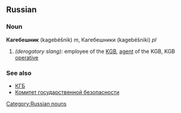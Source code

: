 ==Russian==
[[Category:Russian nouns]]
===Noun===
'''Кагебешник''' (kagebéšnik) ''m'', Кагебешники (kagebéšniki) ''pl''

#''(derogatory slang)'': employee of the [[KGB]], [[agent]] of the KGB, KGB [[operative]]

===See also===
*[[КГБ]]
*[[Комитет государственной безопасности]]